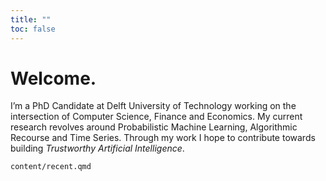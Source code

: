 ```yaml
---
title: ""
toc: false
---
```


# Welcome. 

I'm a PhD Candidate at Delft University of Technology working on the intersection of Computer Science, Finance and Economics. My current research revolves around Probabilistic Machine Learning, Algorithmic Recourse and Time Series. Through my work I hope to contribute towards building *Trustworthy Artificial Intelligence*.

```.include
content/recent.qmd
```